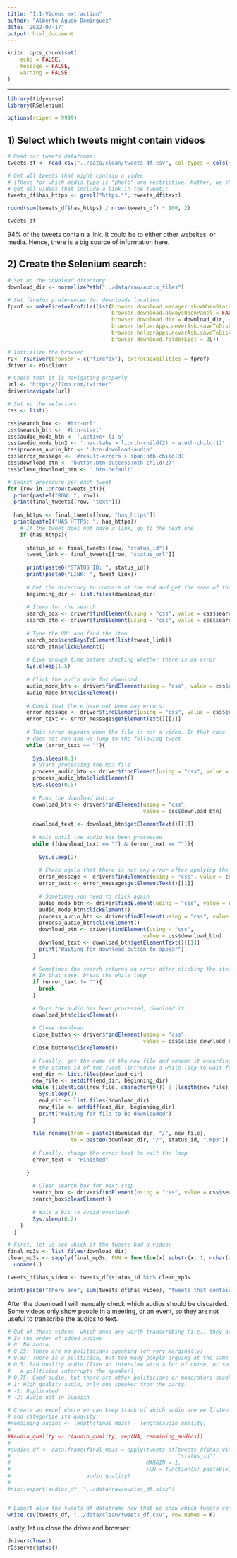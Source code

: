 ```yaml
---
title: "1.1-Videos extraction"
author: "Alberto Agudo Domínguez"
date: '2022-07-17'
output: html_document
---
```


```r
knitr::opts_chunk$set(
	echo = FALSE,
	message = FALSE,
	warning = FALSE
)
```

---

```r
library(tidyverse)
library(RSelenium)

options(scipen = 9999)
```

## 1) Select which tweets might contain videos

```r
# Read our tweets dataframe:
tweets_df <- read_csv("../data/clean/tweets_df.csv", col_types = cols(status_id = "c"))

# Get all tweets that might contain a video
# (Those for which media_type is "photo" are restrictive. Rather, we should
# get all videos that include a link in the tweet):
tweets_df$has_https <- grepl("https.*", tweets_df$text)

round(sum(tweets_df$has_https) / nrow(tweets_df) * 100, 2) 

tweets_df
```

94% of the tweets contain a link. It could be to either other websites, or media. Hence, there is a big source of information here.

## 2) Create the Selenium search:

```r
# Set up the download directory:
download_dir <- normalizePath("../data/raw/audio_files") 

# Set firefox preferences for downloads location
fprof <- makeFirefoxProfile(list(browser.download.manager.showWhenStarting = FALSE,
                                 browser.download.alwaysOpenPanel = FALSE,     
                                 browser.download.dir = download_dir,
                                 browser.helperApps.neverAsk.saveToDisk="text/csv",
                                 browser.helperApps.neverAsk.saveToDisk = "text/csv",
                                 browser.download.folderList = 2L))

# Initialize the browser
rD<- rsDriver(browser = c("firefox"), extraCapabilities = fprof)
driver <- rD$client

# Check that it is navigating properly
url <- "https://f2mp.com/twitter"
driver$navigate(url)
```


```r
# Set up the selectors:
css <- list()

css$search_box <- '#txt-url'
css$search_btn <- '#btn-start'
css$audio_mode_btn <- '.active+ li a'
css$audio_mode_btn2 <- '.nav-tabs > li:nth-child(2) > a:nth-child(1)'
css$process_audio_btn <- '.btn-download-audio'
css$error_message <- '#result-errors > span:nth-child(3)'
css$download_btn <- 'button.btn-success:nth-child(2)'
css$close_download_btn <- '.btn-default'
```



```r
# Search procedure per each tweet
for (row in 1:nrow(tweets_df)){
  print(paste0("ROW: ", row))
  print(final_tweets[[row, "text"]])
  
  has_https <- final_tweets[[row, "has_https"]]
  print(paste0("HAS HTTPS: ", has_https))
    # If the tweet does not have a link, go to the next one
    if (has_https){
  
      status_id <- final_tweets[[row, "status_id"]]
      tweet_link <- final_tweets[[row, "status_url"]]
      
      print(paste0("STATUS ID: ", status_id))
      print(paste0("LINK: ", tweet_link))
      
      # Get the directory to compare at the end and get the name of the new files
      beginning_dir <- list.files(download_dir)
      
      # Items for the search
      search_box <- driver$findElement(using = "css", value = css$search_box)
      search_btn <- driver$findElement(using = "css", value = css$search_btn)
      
      # Type the URL and find the item
      search_box$sendKeysToElement(list(tweet_link))
      search_btn$clickElement()
      
      # Give enough time before checking whether there is an error
      Sys.sleep(1.5)
      
      # Click the audio mode for download
      audio_mode_btn <- driver$findElement(using = "css", value = css$audio_mode_btn2)
      audio_mode_btn$clickElement()
      
      # Check that there have not been any errors:
      error_message <- driver$findElement(using = "css", value = css$error_message)
      error_text <- error_message$getElementText()[[1]]
      
      # This error appears when the file is not a video. In that case, the code
      # does not run and we jump to the following tweet
      while (error_text == ""){
        
        Sys.sleep(0.1)
        # Start processing the mp3 file
        process_audio_btn <- driver$findElement(using = "css", value = css$process_audio_btn)
        process_audio_btn$clickElement()
        Sys.sleep(0.5)
        
        # Find the download button
        download_btn <- driver$findElement(using = "css",
                                           value = css$download_btn)
        
        download_text <- download_btn$getElementText()[[1]]
        
        # Wait until the audio has been processed
        while ((download_text == "") & (error_text == "")){
          
          Sys.sleep(2)
          
          # Check again that there is not any error after applying the search:
          error_message <- driver$findElement(using = "css", value = css$error_message)
          error_text <- error_message$getElementText()[[1]]
          
          # Sometimes you need to click again
          audio_mode_btn <- driver$findElement(using = "css", value = css$audio_mode_btn2)
          audio_mode_btn$clickElement()
          process_audio_btn <- driver$findElement(using = "css", value = css$process_audio_btn)
          process_audio_btn$clickElement()
          download_btn <- driver$findElement(using = "css",
                                           value = css$download_btn)
          download_text <- download_btn$getElementText()[[1]]
          print("Waiting for download button to appear")
        }
        
        # Sometimes the search returns an error after clicking the item
        # In that case, break the while loop
        if (error_text != ""){
          break
        }
        
        # Once the audio has been processed, download it:
        download_btn$clickElement()
        
        # Close download
        close_button <- driver$findElement(using = "css", 
                                           value = css$close_download_btn)
        close_button$clickElement()  
        
        # Finally, get the name of the new file and rename it according to 
        # the status id of the tweet (introduce a while loop to wait for the download)
        end_dir <- list.files(download_dir)
        new_file <- setdiff(end_dir, beginning_dir)
        while ((identical(new_file, character(0))) | (length(new_file) == 2)){
          Sys.sleep(1)
          end_dir <- list.files(download_dir)
          new_file <- setdiff(end_dir, beginning_dir)
          print("Waiting for file to be downloaded")
        }
        
        file.rename(from = paste0(download_dir, "/", new_file), 
                    to = paste0(download_dir, "/", status_id, ".mp3"))
        
        # Finally, change the error text to exit the loop
        error_text <- "Finished"
        
      }
      
        # Clean search box for next step
        search_box <- driver$findElement(using = "css", value = css$search_box)
        search_box$clearElement()
        
        # Wait a bit to avoid overload:
        Sys.sleep(0.2)
    }
  }
```




```r
# First, let us see which of the tweets had a video:
final_mp3s <- list.files(download_dir)
clean_mp3s <- sapply(final_mp3s, FUN = function(x) substr(x, 1, nchar(x) - 4)) %>% 
  unname(.)

tweets_df$has_video <- tweets_df$status_id %in% clean_mp3s

print(paste("There are", sum(tweets_df$has_video), "tweets that contain videos."))
```

After the download I will manually check which audios should be discarded. Some videos only show people in a meeting, or an event, so they are not useful to transcribe the audios to text.

```r
# Out of those videos, which ones are worth transcribing (i.e., they are not simply a video without people speaking)?
# In the order of added audios
# 0: No audio, 
# 0.25: There are no politicians speaking (or very marginally)
# 0.33: There is a politician, but too many people arguing at the same time
# 0.5: Bad quality audio (like an interview with a lot of noise, or sometimes
#   a politician interrupts the speaker),
# 0.75: Good audio, but there are other politicians or moderators speaking at some point (or high music, even though the voice can be properly heard)
# 1: High quality audio, only one speaker from the party.
# -1: Duplicated
# -2: Audio not in Spanish

# Create an excel where we can keep track of which audio are we listening to,
# and categorize its quality:
#remaining_audios <- length(final_mp3s) - length(audio_quality)
#
##audio_quality <- c(audio_quality, rep(NA, remaining_audios))
#
#audios_df <- data.frame(final_mp3s = apply(tweets_df[tweets_df$has_video == T, 
#                                                     "status_id"], 
#                                           MARGIN = 1, 
#                                           FUN = function(x) paste0(x, ".mp3")), 
#                        audio_quality)
#
#rio::export(audios_df, "../data/raw/audios_df.xlsx")


# Export also the tweets_df dataframe now that we know which tweets contained videos:
write.csv(tweets_df, "../data/clean/tweets_df.csv", row.names = F)
```


Lastly, let us close the driver and browser:

```r
driver$close()
rD$server$stop()
```




